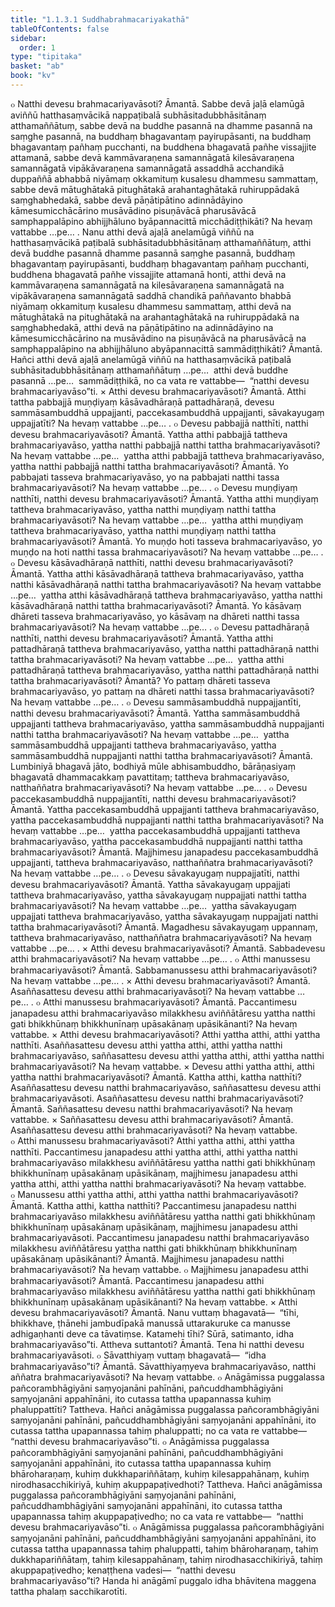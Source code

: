 ```yaml
---
title: "1.1.3.1 Suddhabrahmacariyakathā"
tableOfContents: false
sidebar:
  order: 1
type: "tipitaka"
basket: "ab"
book: "kv"
---
```



<DynamicBreadcrumb />

<Division number="269" book="kv">

<Paragraph number="527" book="kv">
๐ Natthi devesu brahmacariyavāsoti? Āmantā. Sabbe devā jaḷā elamūgā aviññū hatthasaṃvācikā nappaṭibalā subhāsitadubbhāsitānaṃ atthamaññātuṃ, sabbe devā na buddhe pasannā na dhamme pasannā na saṃghe pasannā, na buddhaṃ bhagavantaṃ payirupāsanti, na buddhaṃ bhagavantaṃ pañhaṃ pucchanti, na buddhena bhagavatā pañhe vissajjite attamanā, sabbe devā kammāvaraṇena samannāgatā kilesāvaraṇena samannāgatā vipākāvaraṇena samannāgatā assaddhā acchandikā duppaññā abhabbā niyāmaṃ okkamituṃ kusalesu dhammesu sammattaṃ, sabbe devā mātughātakā pitughātakā arahantaghātakā ruhiruppādakā saṃghabhedakā, sabbe devā pāṇātipātino adinnādāyino kāmesumicchācārino musāvādino pisuṇāvācā pharusāvācā samphappalāpino abhijjhāluno byāpannacittā micchādiṭṭhikāti? Na hevaṃ vattabbe …pe… .
</Paragraph>

<Paragraph number="528" book="kv">
Nanu atthi devā ajaḷā anelamūgā viññū na hatthasaṃvācikā paṭibalā subhāsitadubbhāsitānaṃ atthamaññātuṃ, atthi devā buddhe pasannā dhamme pasannā saṃghe pasannā, buddhaṃ bhagavantaṃ payirupāsanti, buddhaṃ bhagavantaṃ pañhaṃ pucchanti, buddhena bhagavatā pañhe vissajjite attamanā honti, atthi devā na kammāvaraṇena samannāgatā na kilesāvaraṇena samannāgatā na vipākāvaraṇena samannāgatā saddhā chandikā paññavanto bhabbā niyāmaṃ okkamituṃ kusalesu dhammesu sammattaṃ, atthi devā na mātughātakā na pitughātakā na arahantaghātakā na ruhiruppādakā na saṃghabhedakā, atthi devā na pāṇātipātino na adinnādāyino na kāmesumicchācārino na musāvādino na pisuṇāvācā na pharusāvācā na samphappalāpino na abhijjhāluno abyāpannacittā sammādiṭṭhikāti? Āmantā.
</Paragraph>

<Paragraph number="529" book="kv">
Hañci atthi devā ajaḷā anelamūgā viññū na hatthasaṃvācikā paṭibalā subhāsitadubbhāsitānaṃ atthamaññātuṃ …pe…  atthi devā buddhe pasannā …pe…  sammādiṭṭhikā, no ca vata re vattabbe—  “natthi devesu brahmacariyavāso”ti.
</Paragraph>

</Division>
<Division number="270" book="kv">

<Paragraph number="530" book="kv">
× Atthi devesu brahmacariyavāsoti? Āmantā. Atthi tattha pabbajjā muṇḍiyaṃ kāsāvadhāraṇā pattadhāraṇā, devesu sammāsambuddhā uppajjanti, paccekasambuddhā uppajjanti, sāvakayugaṃ uppajjatīti? Na hevaṃ vattabbe …pe… .
</Paragraph>

<Paragraph number="531" book="kv">
๐ Devesu pabbajjā natthīti, natthi devesu brahmacariyavāsoti? Āmantā. Yattha atthi pabbajjā tattheva brahmacariyavāso, yattha natthi pabbajjā natthi tattha brahmacariyavāsoti? Na hevaṃ vattabbe …pe…  yattha atthi pabbajjā tattheva brahmacariyavāso, yattha natthi pabbajjā natthi tattha brahmacariyavāsoti? Āmantā. Yo pabbajati tasseva brahmacariyavāso, yo na pabbajati natthi tassa brahmacariyavāsoti? Na hevaṃ vattabbe …pe… .
</Paragraph>

<Paragraph number="532" book="kv">
๐ Devesu muṇḍiyaṃ natthīti, natthi devesu brahmacariyavāsoti? Āmantā. Yattha atthi muṇḍiyaṃ tattheva brahmacariyavāso, yattha natthi muṇḍiyaṃ natthi tattha brahmacariyavāsoti? Na hevaṃ vattabbe …pe…  yattha atthi muṇḍiyaṃ tattheva brahmacariyavāso, yattha natthi muṇḍiyaṃ natthi tattha brahmacariyavāsoti? Āmantā. Yo muṇḍo hoti tasseva brahmacariyavāso, yo muṇḍo na hoti natthi tassa brahmacariyavāsoti? Na hevaṃ vattabbe …pe… .
</Paragraph>

<Paragraph number="533" book="kv">
๐ Devesu kāsāvadhāraṇā natthīti, natthi devesu brahmacariyavāsoti? Āmantā. Yattha atthi kāsāvadhāraṇā tattheva brahmacariyavāso, yattha natthi kāsāvadhāraṇā natthi tattha brahmacariyavāsoti? Na hevaṃ vattabbe …pe…  yattha atthi kāsāvadhāraṇā tattheva brahmacariyavāso, yattha natthi kāsāvadhāraṇā natthi tattha brahmacariyavāsoti? Āmantā. Yo kāsāvaṃ dhāreti tasseva brahmacariyavāso, yo kāsāvaṃ na dhāreti natthi tassa brahmacariyavāsoti? Na hevaṃ vattabbe …pe… .
</Paragraph>

<Paragraph number="534" book="kv">
๐ Devesu pattadhāraṇā natthīti, natthi devesu brahmacariyavāsoti? Āmantā. Yattha atthi pattadhāraṇā tattheva brahmacariyavāso, yattha natthi pattadhāraṇā natthi tattha brahmacariyavāsoti? Na hevaṃ vattabbe …pe…  yattha atthi pattadhāraṇā tattheva brahmacariyavāso, yattha natthi pattadhāraṇā natthi tattha brahmacariyavāsoti? Āmantā? Yo pattaṃ dhāreti tasseva brahmacariyavāso, yo pattaṃ na dhāreti natthi tassa brahmacariyavāsoti? Na hevaṃ vattabbe …pe… .
</Paragraph>

<Paragraph number="535" book="kv">
๐ Devesu sammāsambuddhā nuppajjantīti, natthi devesu brahmacariyavāsoti? Āmantā. Yattha sammāsambuddhā uppajjanti tattheva brahmacariyavāso, yattha sammāsambuddhā nuppajjanti natthi tattha brahmacariyavāsoti? Na hevaṃ vattabbe …pe…  yattha sammāsambuddhā uppajjanti tattheva brahmacariyavāso, yattha sammāsambuddhā nuppajjanti natthi tattha brahmacariyavāsoti? Āmantā. Lumbiniyā bhagavā jāto, bodhiyā mūle abhisambuddho, bārāṇasiyaṃ bhagavatā dhammacakkaṃ pavattitaṃ; tattheva brahmacariyavāso, natthaññatra brahmacariyavāsoti? Na hevaṃ vattabbe …pe… .
</Paragraph>

<Paragraph number="536" book="kv">
๐ Devesu paccekasambuddhā nuppajjantīti, natthi devesu brahmacariyavāsoti? Āmantā. Yattha paccekasambuddhā uppajjanti tattheva brahmacariyavāso, yattha paccekasambuddhā nuppajjanti natthi tattha brahmacariyavāsoti? Na hevaṃ vattabbe …pe…  yattha paccekasambuddhā uppajjanti tattheva brahmacariyavāso, yattha paccekasambuddhā nuppajjanti natthi tattha brahmacariyavāsoti? Āmantā. Majjhimesu janapadesu paccekasambuddhā uppajjanti, tattheva brahmacariyavāso, natthaññatra brahmacariyavāsoti? Na hevaṃ vattabbe …pe… .
</Paragraph>

<Paragraph number="537" book="kv">
๐ Devesu sāvakayugaṃ nuppajjatīti, natthi devesu brahmacariyavāsoti? Āmantā. Yattha sāvakayugaṃ uppajjati tattheva brahmacariyavāso, yattha sāvakayugaṃ nuppajjati natthi tattha brahmacariyavāsoti? Na hevaṃ vattabbe …pe…  yattha sāvakayugaṃ uppajjati tattheva brahmacariyavāso, yattha sāvakayugaṃ nuppajjati natthi tattha brahmacariyavāsoti? Āmantā. Magadhesu sāvakayugaṃ uppannaṃ, tattheva brahmacariyavāso, natthaññatra brahmacariyavāsoti? Na hevaṃ vattabbe …pe… .
</Paragraph>

</Division>
<Division number="271" book="kv">

<Paragraph number="538" book="kv">
× Atthi devesu brahmacariyavāsoti? Āmantā. Sabbadevesu atthi brahmacariyavāsoti? Na hevaṃ vattabbe …pe… .
</Paragraph>

<Paragraph number="539" book="kv">
๐ Atthi manussesu brahmacariyavāsoti? Āmantā. Sabbamanussesu atthi brahmacariyavāsoti? Na hevaṃ vattabbe …pe… .
</Paragraph>

<Paragraph number="540" book="kv">
× Atthi devesu brahmacariyavāsoti? Āmantā. Asaññasattesu devesu atthi brahmacariyavāsoti? Na hevaṃ vattabbe …pe… .
</Paragraph>

<Paragraph number="541" book="kv">
๐ Atthi manussesu brahmacariyavāsoti? Āmantā. Paccantimesu janapadesu atthi brahmacariyavāso milakkhesu aviññātāresu yattha natthi gati bhikkhūnaṃ bhikkhunīnaṃ upāsakānaṃ upāsikānanti? Na hevaṃ vattabbe.
</Paragraph>

<Paragraph number="542" book="kv">
× Atthi devesu brahmacariyavāsoti? Atthi yattha atthi, atthi yattha natthīti. Asaññasattesu devesu atthi yattha atthi, atthi yattha natthi brahmacariyavāso, saññasattesu devesu atthi yattha atthi, atthi yattha natthi brahmacariyavāsoti? Na hevaṃ vattabbe.
</Paragraph>

<Paragraph number="543" book="kv">
× Devesu atthi yattha atthi, atthi yattha natthi brahmacariyavāsoti? Āmantā. Kattha atthi, kattha natthīti? Asaññasattesu devesu natthi brahmacariyavāso, saññasattesu devesu atthi brahmacariyavāsoti. Asaññasattesu devesu natthi brahmacariyavāsoti? Āmantā. Saññasattesu devesu natthi brahmacariyavāsoti? Na hevaṃ vattabbe.
</Paragraph>

<Paragraph number="544" book="kv">
× Saññasattesu devesu atthi brahmacariyavāsoti? Āmantā. Asaññasattesu devesu atthi brahmacariyavāsoti? Na hevaṃ vattabbe.
</Paragraph>

<Paragraph number="545" book="kv">
๐ Atthi manussesu brahmacariyavāsoti? Atthi yattha atthi, atthi yattha natthīti. Paccantimesu janapadesu atthi yattha atthi, atthi yattha natthi brahmacariyavāso milakkhesu aviññātāresu yattha natthi gati bhikkhūnaṃ bhikkhunīnaṃ upāsakānaṃ upāsikānaṃ, majjhimesu janapadesu atthi yattha atthi, atthi yattha natthi brahmacariyavāsoti? Na hevaṃ vattabbe.
</Paragraph>

<Paragraph number="546" book="kv">
๐ Manussesu atthi yattha atthi, atthi yattha natthi brahmacariyavāsoti? Āmantā. Kattha atthi, kattha natthīti? Paccantimesu janapadesu natthi brahmacariyavāso milakkhesu aviññātāresu yattha natthi gati bhikkhūnaṃ bhikkhunīnaṃ upāsakānaṃ upāsikānaṃ, majjhimesu janapadesu atthi brahmacariyavāsoti. Paccantimesu janapadesu natthi brahmacariyavāso milakkhesu aviññātāresu yattha natthi gati bhikkhūnaṃ bhikkhunīnaṃ upāsakānaṃ upāsikānanti? Āmantā. Majjhimesu janapadesu natthi brahmacariyavāsoti? Na hevaṃ vattabbe.
</Paragraph>

<Paragraph number="547" book="kv">
๐ Majjhimesu janapadesu atthi brahmacariyavāsoti? Āmantā. Paccantimesu janapadesu atthi brahmacariyavāso milakkhesu aviññātāresu yattha natthi gati bhikkhūnaṃ bhikkhunīnaṃ upāsakānaṃ upāsikānanti? Na hevaṃ vattabbe.
</Paragraph>

<Paragraph number="548" book="kv">
× Atthi devesu brahmacariyavāsoti? Āmantā. Nanu vuttaṃ bhagavatā—  “tīhi, bhikkhave, ṭhānehi jambudīpakā manussā uttarakuruke ca manusse adhigaṇhanti deve ca tāvatiṃse. Katamehi tīhi? Sūrā, satimanto, idha brahmacariyavāso”ti. Attheva suttantoti? Āmantā. Tena hi natthi devesu brahmacariyavāsoti.
</Paragraph>

<Paragraph number="549" book="kv">
๐ Sāvatthiyaṃ vuttaṃ bhagavatā—  “idha brahmacariyavāso”ti? Āmantā. Sāvatthiyaṃyeva brahmacariyavāso, natthi aññatra brahmacariyavāsoti? Na hevaṃ vattabbe.
</Paragraph>

</Division>
<Division number="272" book="kv">

<Paragraph number="550" book="kv">
๐ Anāgāmissa puggalassa pañcorambhāgiyāni saṃyojanāni pahīnāni, pañcuddhambhāgiyāni saṃyojanāni appahīnāni, ito cutassa tattha upapannassa kuhiṃ phaluppattīti? Tattheva. Hañci anāgāmissa puggalassa pañcorambhāgiyāni saṃyojanāni pahīnāni, pañcuddhambhāgiyāni saṃyojanāni appahīnāni, ito cutassa tattha upapannassa tahiṃ phaluppatti; no ca vata re vattabbe—  “natthi devesu brahmacariyavāso”ti.
</Paragraph>

<Paragraph number="551" book="kv">
๐ Anāgāmissa puggalassa pañcorambhāgiyāni saṃyojanāni pahīnāni, pañcuddhambhāgiyāni saṃyojanāni appahīnāni, ito cutassa tattha upapannassa kuhiṃ bhāroharaṇaṃ, kuhiṃ dukkhapariññātaṃ, kuhiṃ kilesappahānaṃ, kuhiṃ nirodhasacchikiriyā, kuhiṃ akuppapaṭivedhoti? Tattheva. Hañci anāgāmissa puggalassa pañcorambhāgiyāni saṃyojanāni pahīnāni, pañcuddhambhāgiyāni saṃyojanāni appahīnāni, ito cutassa tattha upapannassa tahiṃ akuppapaṭivedho; no ca vata re vattabbe—  “natthi devesu brahmacariyavāso”ti.
</Paragraph>

<Paragraph number="552" book="kv">
๐ Anāgāmissa puggalassa pañcorambhāgiyāni saṃyojanāni pahīnāni, pañcuddhambhāgiyāni saṃyojanāni appahīnāni, ito cutassa tattha upapannassa tahiṃ phaluppatti, tahiṃ bhāroharaṇaṃ, tahiṃ dukkhapariññātaṃ, tahiṃ kilesappahānaṃ, tahiṃ nirodhasacchikiriyā, tahiṃ akuppapaṭivedho; kenaṭṭhena vadesi—  “natthi devesu brahmacariyavāso”ti? Handa hi anāgāmī puggalo idha bhāvitena maggena tattha phalaṃ sacchikarotīti.
</Paragraph>
</Division>